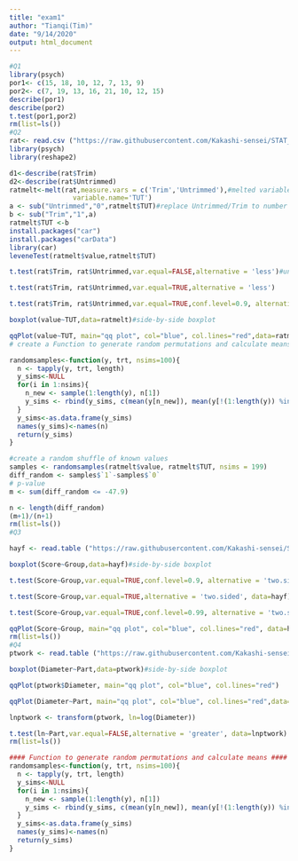 ```yaml
---
title: "exam1"
author: "Tianqi(Tim)"
date: "9/14/2020"
output: html_document
---
```


```r
#Q1
library(psych)
por1<- c(15, 18, 10, 12, 7, 13, 9)
por2<- c(7, 19, 13, 16, 21, 10, 12, 15)
describe(por1)
describe(por2)
t.test(por1,por2)
rm(list=ls())
#Q2
rat<- read.csv ("https://raw.githubusercontent.com/Kakashi-sensei/STAT_587_2020_fall_exam1/master/Rats.txt", header= TRUE)
library(psych)
library(reshape2)

d1<-describe(rat$Trim)
d2<-describe(rat$Untrimmed)
ratmelt<-melt(rat,measure.vars = c('Trim','Untrimmed'),#melted variable
                variable.name='TUT')
a <- sub("Untrimmed","0",ratmelt$TUT)#replace Untrimmed/Trim to number
b <- sub("Trim","1",a)
ratmelt$TUT <-b
install.packages("car")
install.packages("carData")
library(car)
leveneTest(ratmelt$value,ratmelt$TUT)

t.test(rat$Trim, rat$Untrimmed,var.equal=FALSE,alternative = 'less')#unequal variances

t.test(rat$Trim, rat$Untrimmed,var.equal=TRUE,alternative = 'less')

t.test(rat$Trim, rat$Untrimmed,var.equal=TRUE,conf.level=0.9, alternative = 'less')

boxplot(value~TUT,data=ratmelt)#side-by-side boxplot

qqPlot(value~TUT, main="qq plot", col="blue", col.lines="red",data=ratmelt)#qq-plot for two groups
# create a Function to generate random permutations and calculate means

randomsamples<-function(y, trt, nsims=100){
  n <- tapply(y, trt, length)
  y_sims<-NULL
  for(i in 1:nsims){
    n_new <- sample(1:length(y), n[1])
    y_sims <- rbind(y_sims, c(mean(y[n_new]), mean(y[!(1:length(y)) %in% n_new])))
  }
  y_sims<-as.data.frame(y_sims)
  names(y_sims)<-names(n)
  return(y_sims)
}

#create a random shuffle of known values
samples <- randomsamples(ratmelt$value, ratmelt$TUT, nsims = 199)
diff_random <- samples$`1`-samples$`0`
# p-value
m <- sum(diff_random <= -47.9)

n <- length(diff_random)
(m+1)/(n+1)
rm(list=ls())
#Q3

hayf <- read.table ("https://raw.githubusercontent.com/Kakashi-sensei/STAT_587_2020_fall_exam1/master/hayfever.txt", header= TRUE)

boxplot(Score~Group,data=hayf)#side-by-side boxplot

t.test(Score~Group,var.equal=TRUE,conf.level=0.9, alternative = 'two.sided', data=hayf)

t.test(Score~Group,var.equal=TRUE,alternative = 'two.sided', data=hayf)

t.test(Score~Group,var.equal=TRUE,conf.level=0.99, alternative = 'two.sided', data=hayf)

qqPlot(Score~Group, main="qq plot", col="blue", col.lines="red", data=hayf)
rm(list=ls())
#Q4
ptwork <- read.table ("https://raw.githubusercontent.com/Kakashi-sensei/STAT_587_2020_fall_exam1/master/pinetrees.txt", header= TRUE)

boxplot(Diameter~Part,data=ptwork)#side-by-side boxplot

qqPlot(ptwork$Diameter, main="qq plot", col="blue", col.lines="red")

qqPlot(Diameter~Part, main="qq plot", col="blue", col.lines="red",data=ptwork)

lnptwork <- transform(ptwork, ln=log(Diameter))

t.test(ln~Part,var.equal=FALSE,alternative = 'greater', data=lnptwork)
rm(list=ls())
```








```r
#### Function to generate random permutations and calculate means ####
randomsamples<-function(y, trt, nsims=100){
  n <- tapply(y, trt, length)
  y_sims<-NULL
  for(i in 1:nsims){
    n_new <- sample(1:length(y), n[1])
    y_sims <- rbind(y_sims, c(mean(y[n_new]), mean(y[!(1:length(y)) %in% n_new])))
  }
  y_sims<-as.data.frame(y_sims)
  names(y_sims)<-names(n)
  return(y_sims)
}
```
